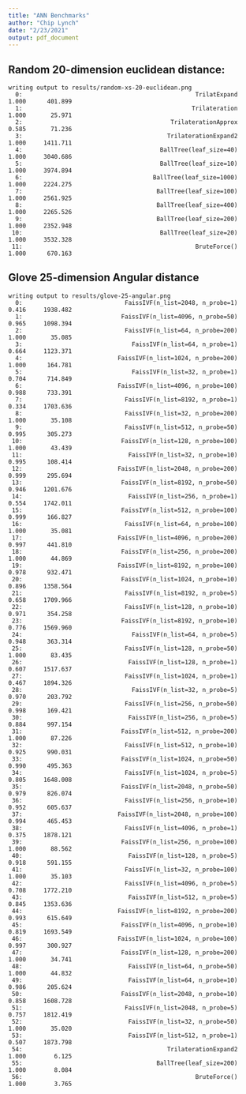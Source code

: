 ```yaml
---
title: "ANN Benchmarks"
author: "Chip Lynch"
date: "2/23/2021"
output: pdf_document
---
```



## Random 20-dimension euclidean distance:
```
writing output to results/random-xs-20-euclidean.png
  0:                                                 TrilatExpand        1.000      401.899
  1:                                                Trilateration        1.000       25.971
  2:                                          TrilaterationApprox        0.585       71.236
  3:                                         TrilaterationExpand2        1.000     1411.711
  4:                                       BallTree(leaf_size=40)        1.000     3040.686
  5:                                       BallTree(leaf_size=10)        1.000     3974.894
  6:                                     BallTree(leaf_size=1000)        1.000     2224.275
  7:                                      BallTree(leaf_size=100)        1.000     2561.925
  8:                                      BallTree(leaf_size=400)        1.000     2265.526
  9:                                      BallTree(leaf_size=200)        1.000     2352.948
 10:                                       BallTree(leaf_size=20)        1.000     3532.328
 11:                                                 BruteForce()        1.000      670.163
```

## Glove 25-dimension Angular distance
```
writing output to results/glove-25-angular.png
  0:                             FaissIVF(n_list=2048, n_probe=1)        0.416     1938.482
  1:                            FaissIVF(n_list=4096, n_probe=50)        0.965     1098.394
  2:                             FaissIVF(n_list=64, n_probe=200)        1.000       35.085
  3:                               FaissIVF(n_list=64, n_probe=1)        0.664     1123.371
  4:                           FaissIVF(n_list=1024, n_probe=200)        1.000      164.781
  5:                               FaissIVF(n_list=32, n_probe=1)        0.704      714.849
  6:                           FaissIVF(n_list=4096, n_probe=100)        0.988      733.391
  7:                             FaissIVF(n_list=8192, n_probe=1)        0.334     1703.636
  8:                             FaissIVF(n_list=32, n_probe=200)        1.000       35.108
  9:                             FaissIVF(n_list=512, n_probe=50)        0.995      305.273
 10:                            FaissIVF(n_list=128, n_probe=100)        1.000       43.439
 11:                              FaissIVF(n_list=32, n_probe=10)        0.995      108.414
 12:                           FaissIVF(n_list=2048, n_probe=200)        0.999      295.694
 13:                            FaissIVF(n_list=8192, n_probe=50)        0.946     1201.676
 14:                              FaissIVF(n_list=256, n_probe=1)        0.554     1742.011
 15:                            FaissIVF(n_list=512, n_probe=100)        0.999      166.827
 16:                             FaissIVF(n_list=64, n_probe=100)        1.000       35.081
 17:                           FaissIVF(n_list=4096, n_probe=200)        0.997      441.810
 18:                            FaissIVF(n_list=256, n_probe=200)        1.000       44.869
 19:                           FaissIVF(n_list=8192, n_probe=100)        0.978      932.471
 20:                            FaissIVF(n_list=1024, n_probe=10)        0.896     1358.564
 21:                             FaissIVF(n_list=8192, n_probe=5)        0.658     1709.966
 22:                             FaissIVF(n_list=128, n_probe=10)        0.971      354.258
 23:                            FaissIVF(n_list=8192, n_probe=10)        0.776     1569.960
 24:                               FaissIVF(n_list=64, n_probe=5)        0.948      363.314
 25:                             FaissIVF(n_list=128, n_probe=50)        1.000       83.435
 26:                              FaissIVF(n_list=128, n_probe=1)        0.607     1517.637
 27:                             FaissIVF(n_list=1024, n_probe=1)        0.467     1894.326
 28:                               FaissIVF(n_list=32, n_probe=5)        0.970      203.792
 29:                             FaissIVF(n_list=256, n_probe=50)        0.998      169.421
 30:                              FaissIVF(n_list=256, n_probe=5)        0.884      997.154
 31:                            FaissIVF(n_list=512, n_probe=200)        1.000       87.226
 32:                             FaissIVF(n_list=512, n_probe=10)        0.925      990.031
 33:                            FaissIVF(n_list=1024, n_probe=50)        0.990      495.363
 34:                             FaissIVF(n_list=1024, n_probe=5)        0.805     1648.008
 35:                            FaissIVF(n_list=2048, n_probe=50)        0.979      826.074
 36:                             FaissIVF(n_list=256, n_probe=10)        0.952      605.637
 37:                           FaissIVF(n_list=2048, n_probe=100)        0.994      465.453
 38:                             FaissIVF(n_list=4096, n_probe=1)        0.375     1878.121
 39:                            FaissIVF(n_list=256, n_probe=100)        1.000       88.562
 40:                              FaissIVF(n_list=128, n_probe=5)        0.918      591.155
 41:                             FaissIVF(n_list=32, n_probe=100)        1.000       35.103
 42:                             FaissIVF(n_list=4096, n_probe=5)        0.708     1772.210
 43:                              FaissIVF(n_list=512, n_probe=5)        0.845     1353.636
 44:                           FaissIVF(n_list=8192, n_probe=200)        0.993      615.649
 45:                            FaissIVF(n_list=4096, n_probe=10)        0.819     1693.549
 46:                           FaissIVF(n_list=1024, n_probe=100)        0.997      300.927
 47:                            FaissIVF(n_list=128, n_probe=200)        1.000       34.741
 48:                              FaissIVF(n_list=64, n_probe=50)        1.000       44.832
 49:                              FaissIVF(n_list=64, n_probe=10)        0.986      205.624
 50:                            FaissIVF(n_list=2048, n_probe=10)        0.858     1608.728
 51:                             FaissIVF(n_list=2048, n_probe=5)        0.757     1812.419
 52:                              FaissIVF(n_list=32, n_probe=50)        1.000       35.020
 53:                              FaissIVF(n_list=512, n_probe=1)        0.507     1873.798
 54:                                         TrilaterationExpand2        1.000        6.125
 55:                                      BallTree(leaf_size=200)        1.000        8.084
 56:                                                 BruteForce()        1.000        3.765
```